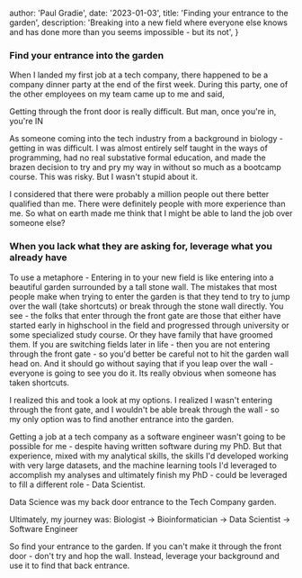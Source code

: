 
  author: 'Paul Gradie',
  date: '2023-01-03',
  title: 'Finding your entrance to the garden',
  description: 'Breaking into a new field where everyone else knows and has done more than you seems impossible - but its not',
}



### Find your entrance into the garden

When I landed my first job at a tech company, there happened to be a company dinner party at the end of the first week. During this party, one of the other employees on my team came up to me and said,

<Justify position="center">
    <Quote>Getting through the front door is really difficult. But man, once you're in, you're IN</Quote>
</Justify>

As someone coming into the tech industry from a background in biology - getting in was difficult. I was almost entirely self taught in the ways of programming, had no real substative formal education, and made the brazen decision to try and pry my way in without so much as a bootcamp course. This was risky. But I wasn't stupid about it.

I considered that there were probably a million people out there better qualified than me. There were definitely people with more experience than me. So what on earth made me think that I might be able to land the job over someone else?

### When you lack what they are asking for, leverage what you already have

To use a metaphore - Entering in to your new field is like entering into a beautiful garden surrounded by a tall stone wall. The mistakes that most people make when trying to enter the garden is that they tend to try to jump over the wall (take shortcuts) or break through the stone wall directly. You see - the folks that enter through the front gate are those that either have started early in highschool in the field and progressed through university or some specialized study course. Or they have family that have groomed them. If you are switching fields later in life - then you are not entering through the front gate - so you'd better be careful not to hit the garden wall head on. And it should go without saying that if you leap over the wall - everyone is going to see you do it. Its really obvious when someone has taken shortcuts.

I realized this and took a look at my options. I realized I wasn't entering through the front gate, and I wouldn't be able break through the wall - so my only option was to find another entrance into the garden.

Getting a job at a tech company as a software engineer wasn't going to be possible for me - despite having written software during my PhD. But that experience, mixed with my analytical skills, the skills I'd developed working with very large datasets, and the machine learning tools I'd leveraged to accomplish my analyses and ultimately finish my PhD - could be leveraged to fill a different role - Data Scientist.

Data Science was my back door entrance to the Tech Company garden.

Ultimately, my journey was: Biologist -> Bioinformatician -> Data Scientist -> Software Engineer

So find your entrance to the garden. If you can't make it through the front door - don't try and hop the wall. Instead, leverage your background and use it to find that back entrance.
